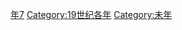 {{Catnav|頁面分類|历史|歷史時代|年|19世纪各年}}
{{Commons category|1847}}

[[Category:1840年代|年7]]
[[Category:19世纪各年|Category:19世纪各年]]
[[Category:未年|Category:未年]]